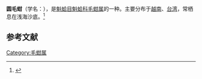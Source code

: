 {{Subspeciesbox
| name = 圆毛蚶
| image = 
| image_width = 
| species = globosa
| genus = Scapharca
| authority = (Tanaka, 1959)
}}
'''圆毛蚶'''（学名：''{{lang|la|Scapharca globosa ursus}}''），是[[魁蛤目|魁蛤目]][[魁蛤科|魁蛤科]][[毛蚶属|毛蚶属]]的一种。主要分布于[[越南|越南]]、[[台湾|台湾]]，常栖息在浅海沙底。<ref>{{cite web|url=http://shell.sinica.edu.tw/chinese/shellbase_detail.php?science_no=2897|title=国际贝库：圆毛蚶|publisher=台湾贝类资料库|accessdate=2009-08-11|archive-date=2016-03-04|archive-url=https://web.archive.org/web/20160304122348/http://shell.sinica.edu.tw/chinese/shellbase_detail.php?science_no=2897|dead-url=no}}</ref>

== 参考文献 ==
{{reflist|2}}
{{Taxonbar|from=Q10926565}}

[[Category:毛蚶属|Category:毛蚶属]]